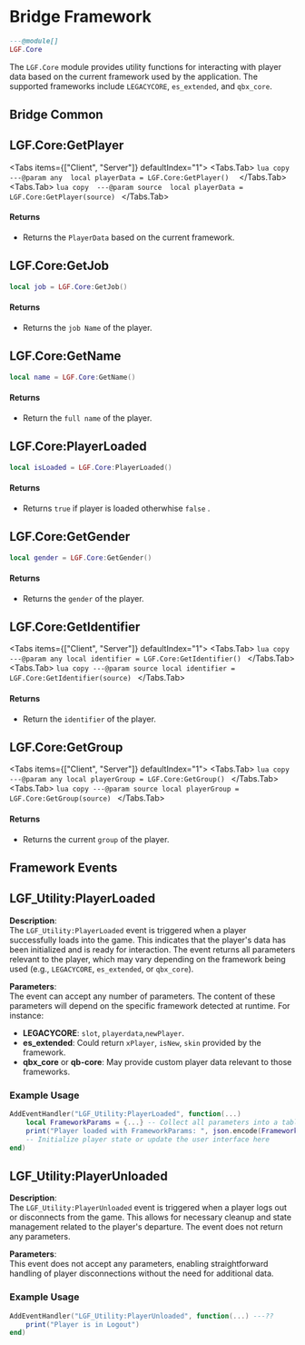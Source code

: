 
# Bridge Framework

```lua copy
---@module[]
LGF.Core
```

The `LGF.Core` module provides utility functions for interacting with player data based on the current framework used by the application. The supported frameworks include `LEGACYCORE`, `es_extended`, and `qbx_core`.

## Bridge Common

## LGF.Core:GetPlayer

<Tabs items={["Client", "Server"]} defaultIndex="1">
  <Tabs.Tab>
    ```lua copy 
    ---@param any 
    local playerData = LGF.Core:GetPlayer() 
    ```
  </Tabs.Tab>
  <Tabs.Tab>
    ```lua copy 
    ---@param source 
    local playerData = LGF.Core:GetPlayer(source)
    ```
  </Tabs.Tab>
</Tabs>

#### Returns

- Returns the `PlayerData` based on the current framework.

## LGF.Core:GetJob

```lua copy
local job = LGF.Core:GetJob()
```

#### Returns

- Returns the `job Name` of the player.

## LGF.Core:GetName

```lua copy
local name = LGF.Core:GetName()
```

#### Returns

- Return the `full name` of the player.

## LGF.Core:PlayerLoaded

```lua copy
local isLoaded = LGF.Core:PlayerLoaded()
```

#### Returns

- Returns `true` if player is loaded otherwhise `false` .

## LGF.Core:GetGender

```lua copy
local gender = LGF.Core:GetGender()
```

#### Returns

- Returns the `gender` of the player.

## LGF.Core:GetIdentifier

<Tabs items={["Client", "Server"]} defaultIndex="1">
  <Tabs.Tab>
    ```lua copy ---@param any local identifier = LGF.Core:GetIdentifier() ```
  </Tabs.Tab>
  <Tabs.Tab>
    ```lua copy ---@param source local identifier =
    LGF.Core:GetIdentifier(source) ```
  </Tabs.Tab>
</Tabs>

#### Returns

- Return the `identifier` of the player.

## LGF.Core:GetGroup

<Tabs items={["Client", "Server"]} defaultIndex="1">
  <Tabs.Tab>
    ```lua copy ---@param any local playerGroup = LGF.Core:GetGroup() ```
  </Tabs.Tab>
  <Tabs.Tab>
    ```lua copy ---@param source local playerGroup = LGF.Core:GetGroup(source)
    ```
  </Tabs.Tab>
</Tabs>

#### Returns

- Returns the current `group` of the player.

## Framework Events

## LGF_Utility:PlayerLoaded

**Description**:  
The `LGF_Utility:PlayerLoaded` event is triggered when a player successfully loads into the game. This indicates that the player's data has been initialized and is ready for interaction. The event returns all parameters relevant to the player, which may vary depending on the framework being used (e.g., `LEGACYCORE`, `es_extended`, or `qbx_core`).

**Parameters**:  
The event can accept any number of parameters. The content of these parameters will depend on the specific framework detected at runtime. For instance:

- **LEGACYCORE**: `slot`, `playerdata`,`newPlayer`.
- **es_extended**: Could return `xPlayer`, `isNew`, `skin` provided by the framework.
- **qbx_core** or **qb-core**: May provide custom player data relevant to those frameworks.

### Example Usage

```lua copy
AddEventHandler("LGF_Utility:PlayerLoaded", function(...)
    local FrameworkParams = {...} -- Collect all parameters into a table
    print("Player loaded with FrameworkParams: ", json.encode(FrameworkParams))
    -- Initialize player state or update the user interface here
end)
```

## LGF_Utility:PlayerUnloaded

**Description**:  
The `LGF_Utility:PlayerUnloaded` event is triggered when a player logs out or disconnects from the game. This allows for necessary cleanup and state management related to the player's departure. The event does not return any parameters.

**Parameters**:  
This event does not accept any parameters, enabling straightforward handling of player disconnections without the need for additional data.

### Example Usage

```lua copy
AddEventHandler("LGF_Utility:PlayerUnloaded", function(...) ---??
    print("Player is in Logout")
end)
```
